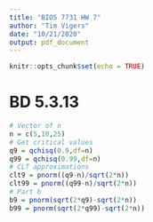 ```yaml
---
title: "BIOS 7731 HW 7"
author: "Tim Vigers"
date: "10/21/2020"
output: pdf_document
---
```


```r
knitr::opts_chunk$set(echo = TRUE)
```

# BD 5.3.13

```r
# Vector of n
n = c(5,10,25)
# Get critical values
q9 = qchisq(0.9,df=n)
q99 = qchisq(0.99,df=n)
# CLT approximations
clt9 = pnorm((q9-n)/sqrt(2*n))
clt99 = pnorm((q99-n)/sqrt(2*n))
# Part b
b9 = pnorm(sqrt(2*q9)-sqrt(2*n))
b99 = pnorm(sqrt(2*q99)-sqrt(2*n))
```